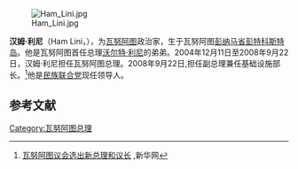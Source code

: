 [[File:Ham_Lini.jpg|right]]

'''汉姆·利尼'''（Ham Lini，{{bd|1951年|12月8日|catIdx=L}}），为[[瓦努阿图|瓦努阿图]]政治家，生于瓦努阿图[[彭纳马省|彭纳马省]][[彭特科斯特岛|彭特科斯特岛]]。他是瓦努阿图首任总理[[沃尔特·利尼|沃尔特·利尼]]的弟弟。2004年12月11日至2008年9月22日，汉姆·利尼担任瓦努阿图总理。2008年9月22日,担任副总理兼任基础设施部长。<ref>[http://news.xinhuanet.com/world/2008-09/22/content_10093272.htm 瓦努阿图议会选出新总理和议长] {{Wayback|url=http://news.xinhuanet.com/world/2008-09/22/content_10093272.htm |date=20110216075833 }},新华网</ref>他是[[民族联合党|民族联合党]]现任领导人。

== 参考文献 ==
{{reflist}}

[[Category:瓦努阿图总理|Category:瓦努阿图总理]]